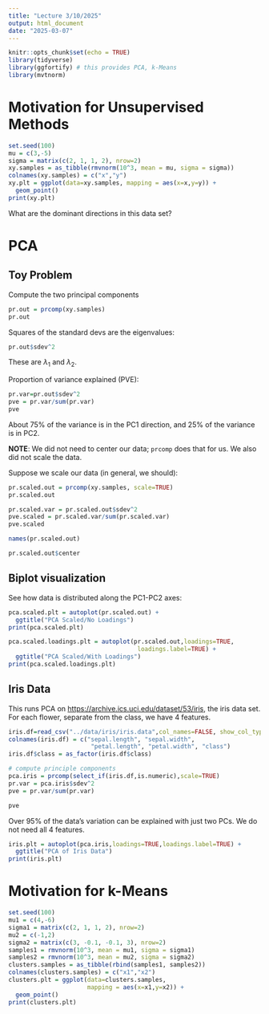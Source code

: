 ```yaml
---
title: "Lecture 3/10/2025"
output: html_document
date: "2025-03-07"
---
```


```r
knitr::opts_chunk$set(echo = TRUE)
library(tidyverse)
library(ggfortify) # this provides PCA, k-Means
library(mvtnorm)
```

# Motivation for Unsupervised Methods

```r
set.seed(100)
mu = c(3,-5)
sigma = matrix(c(2, 1, 1, 2), nrow=2)
xy.samples = as_tibble(rmvnorm(10^3, mean = mu, sigma = sigma))
colnames(xy.samples) = c("x","y")
xy.plt = ggplot(data=xy.samples, mapping = aes(x=x,y=y)) + 
  geom_point()
print(xy.plt)
```

What are the dominant directions in this data set?

# PCA

## Toy Problem

Compute the two principal components

```r
pr.out = prcomp(xy.samples)
pr.out
```

Squares of the standard devs are the eigenvalues:

```r
pr.out$sdev^2
```

These are $\lambda_1$ and $\lambda_2$.

Proportion of variance explained (PVE):

```r
pr.var=pr.out$sdev^2
pve = pr.var/sum(pr.var)
pve
```

About 75% of the variance is in the PC1 direction, and 25% of the variance is in PC2.

**NOTE**: We did not need to center our data; `prcomp` does that for us. We also did not scale the data.

Suppose we scale our data (in general, we should):

```r
pr.scaled.out = prcomp(xy.samples, scale=TRUE)
pr.scaled.out
```

```r
pr.scaled.var = pr.scaled.out$sdev^2
pve.scaled = pr.scaled.var/sum(pr.scaled.var)
pve.scaled
```

```r
names(pr.scaled.out)
```

```r
pr.scaled.out$center
```

## Biplot visualization

See how data is distributed along the PC1-PC2 axes:

```r
pca.scaled.plt = autoplot(pr.scaled.out) + 
  ggtitle("PCA Scaled/No Loadings")
print(pca.scaled.plt)
```

```r

pca.scaled.loadings.plt = autoplot(pr.scaled.out,loadings=TRUE,
                                    loadings.label=TRUE) + 
  ggtitle("PCA Scaled/With Loadings")
print(pca.scaled.loadings.plt)
```

## Iris Data

This runs PCA on <https://archive.ics.uci.edu/dataset/53/iris>, the iris data set. For each flower, separate from the class, we have 4 features.

```r
iris.df=read_csv("../data/iris/iris.data",col_names=FALSE, show_col_types = FALSE)
colnames(iris.df) = c("sepal.length", "sepal.width", 
                       "petal.length", "petal.width", "class")
iris.df$class = as_factor(iris.df$class)

# compute principle components
pca.iris = prcomp(select_if(iris.df,is.numeric),scale=TRUE)
pr.var = pca.iris$sdev^2
pve = pr.var/sum(pr.var)

pve
```

Over 95% of the data's variation can be explained with just two PCs. We do not need all 4 features.

```r
iris.plt = autoplot(pca.iris,loadings=TRUE,loadings.label=TRUE) +  
  ggtitle("PCA of Iris Data")
print(iris.plt)
```

# Motivation for k-Means

```r
set.seed(100)
mu1 = c(4,-6)
sigma1 = matrix(c(2, 1, 1, 2), nrow=2)
mu2 = c(-1,2)
sigma2 = matrix(c(3, -0.1, -0.1, 3), nrow=2)
samples1 = rmvnorm(10^3, mean = mu1, sigma = sigma1)
samples2 = rmvnorm(10^3, mean = mu2, sigma = sigma2)
clusters.samples = as_tibble(rbind(samples1, samples2))
colnames(clusters.samples) = c("x1","x2")
clusters.plt = ggplot(data=clusters.samples, 
                      mapping = aes(x=x1,y=x2)) + 
  geom_point()
print(clusters.plt)
```
